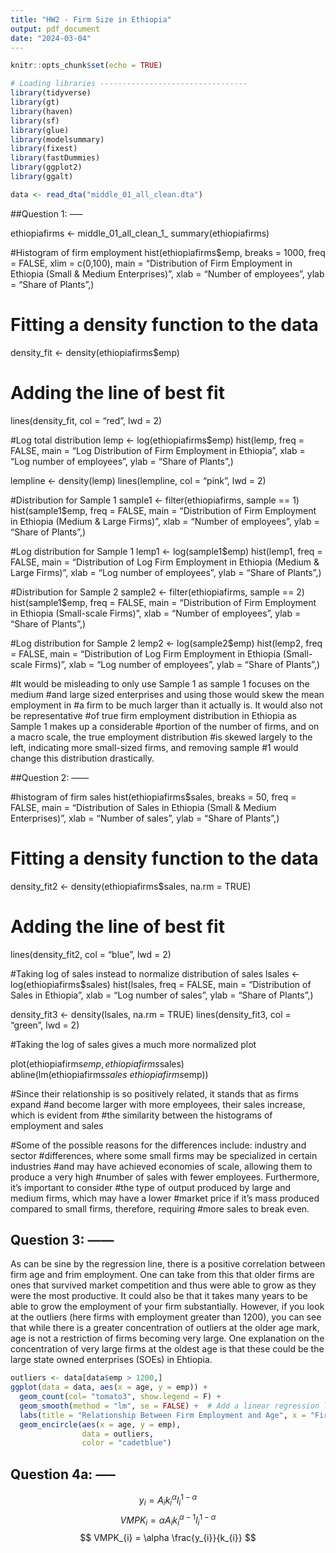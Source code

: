 ```yaml
---
title: "HW2 - Firm Size in Ethiopia"
output: pdf_document
date: "2024-03-04"
---
```


```r
knitr::opts_chunk$set(echo = TRUE)

# Loading libraries ---------------------------------
library(tidyverse)
library(gt)
library(haven)
library(sf)
library(glue)
library(modelsummary)
library(fixest)
library(fastDummies)
library(ggplot2)
library(ggalt)

data <- read_dta("middle_01_all_clean.dta")
```

##Question 1: -----

ethiopiafirms <- middle_01_all_clean_1_
summary(ethiopiafirms)

#Histogram of firm employment
hist(ethiopiafirms$emp, breaks = 1000, freq = FALSE, xlim = c(0,100), 
     main = "Distribution of Firm Employment in Ethiopia (Small & Medium Enterprises)",
     xlab = "Number of employees",
     ylab = "Share of Plants",)

# Fitting a density function to the data
density_fit <- density(ethiopiafirms$emp)

# Adding the line of best fit
lines(density_fit, col = "red", lwd = 2)

#Log total distribution
lemp <- log(ethiopiafirms$emp)
hist(lemp, freq = FALSE,
     main = "Log Distribution of Firm Employment in Ethiopia",
     xlab = "Log number of employees",
     ylab = "Share of Plants",)

lempline <- density(lemp)
lines(lempline, col = "pink", lwd = 2)

#Distribution for Sample 1
sample1 <- filter(ethiopiafirms, sample == 1)
hist(sample1$emp, freq = FALSE,
     main = "Distribution of Firm Employment in Ethiopia (Medium & Large Firms)",
     xlab = "Number of employees",
     ylab = "Share of Plants",)

#Log distribution for Sample 1
lemp1 <- log(sample1$emp)
hist(lemp1, freq = FALSE,
     main = "Distribution of Log Firm Employment in Ethiopia (Medium & Large Firms)",
     xlab = "Log number of employees",
     ylab = "Share of Plants",)

#Distribution for Sample 2
sample2 <- filter(ethiopiafirms, sample == 2)
hist(sample1$emp, freq = FALSE,
     main = "Distribution of Firm Employment in Ethiopia (Small-scale Firms)",
     xlab = "Number of employees",
     ylab = "Share of Plants",)

#Log distribution for Sample 2
lemp2 <- log(sample2$emp)
hist(lemp2, freq = FALSE,
     main = "Distribution of Log Firm Employment in Ethiopia (Small-scale Firms)",
     xlab = "Log number of employees",
     ylab = "Share of Plants",)

#It would be misleading to only use Sample 1 as sample 1 focuses on the medium
#and large sized enterprises and using those would skew the mean employment in
#a firm to be much larger than it actually is. It would also not be representative
#of true firm employment distribution in Ethiopia as Sample 1 makes up a considerable
#portion of the number of firms, and on a macro scale, the true employment distribution
#is skewed largely to the left, indicating more small-sized firms, and removing sample
#1 would change this distribution drastically.


##Question 2: ------

#histogram of firm sales
hist(ethiopiafirms$sales, breaks = 50, freq = FALSE, 
     main = "Distribution of Sales in Ethiopia (Small & Medium Enterprises)",
     xlab = "Number of sales",
     ylab = "Share of Plants",)

# Fitting a density function to the data
density_fit2 <- density(ethiopiafirms$sales, na.rm = TRUE)

# Adding the line of best fit
lines(density_fit2, col = "blue", lwd = 2)

#Taking log of sales instead to normalize distribution of sales
lsales <- log(ethiopiafirms$sales)
hist(lsales, freq = FALSE,
     main = "Distribution of Sales in Ethiopia",
     xlab = "Log number of sales",
     ylab = "Share of Plants",)

density_fit3 <- density(lsales, na.rm = TRUE)
lines(density_fit3, col = "green", lwd = 2)

#Taking the log of sales gives a much more normalized plot

plot(ethiopiafirms$emp, ethiopiafirms$sales)
abline(lm(ethiopiafirms$sales ~ ethiopiafirms$emp))

#Since their relationship is so positively related, it stands that as firms expand
#and become larger with more employees, their sales increase, which is evident from
#the similarity between the histograms of employment and sales

#Some of the possible reasons for the differences include: industry and sector
#differences, where some small firms may be specialized in certain industries 
#and may have achieved economies of scale, allowing them to produce a very high
#number of sales with fewer employees. Furthermore, it's important to consider
#the type of output produced by large and medium firms, which may have a lower
#market price if it's mass produced compared to small firms, therefore, requiring
#more sales to break even. 

## Question 3: ------

As can be sine by the regression line, there is a positive correlation between 
firm age and frim employment. One can take from this that older firms are ones
that survived market competition and thus were able to grow as they were the 
most productive. It could also be that it takes many years to be able to grow the employment of your firm substantially.
However, if you look at the outliers (here firms with employment greater than 1200), you can see that while there is a greater concentration of outliers at the older age mark, age is not a restriction of firms becoming very large. One explanation on the concentration of very large firms at the oldest age is that these could be the large state owned enterprises (SOEs) in Ehtiopia.

```r
outliers <- data[data$emp > 1200,]
ggplot(data = data, aes(x = age, y = emp)) +
  geom_count(col= "tomato3", show.legend = F) +
  geom_smooth(method = "lm", se = FALSE) +  # Add a linear regression line
  labs(title = "Relationship Between Firm Employment and Age", x = "Firm Age", y = "Firm Employment") +
  geom_encircle(aes(x = age, y = emp),
                data = outliers,
                color = "cadetblue")
```

## Question 4a: -----

$$
y_{i} = A_{i}k_{i}^{\alpha}l_{i}^{1-\alpha}
$$
$$
VMPK_{i} = \alpha A_{i}k_{i}^{\alpha-1}l_{i}^{1-\alpha}
$$
$$
VMPK_{i} = \alpha \frac{y_{i}}{k_{i}}
$$

